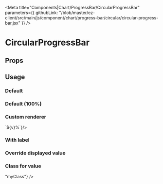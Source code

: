 
<Meta 
  title="Components|Chart/ProgressBar/CircularProgressBar" 
  parameters={{
    githubLink: "/blob/master/ez-client/src/main/js/component/chart/progress-bar/circular/circular-progress-bar.jsx"
  }}
/>

                 
<Anchor storyId="components-chart-progress-bar-circular-circular-progress-bar--default-story" />


# CircularProgressBar

## Props
 
<Props of={CircularProgressBar} />

## Usage

### Default

<Preview>
  <Story
    name="default"
    parameters={{
      layout: "widget"
    }}>
    <CircularProgressBar/>
  </Story>
</Preview>

### Default (100%)

<Preview>
  <Story
    name="default-100"
    parameters={{
      layout: "widget"
    }}>
    <CircularProgressBar value="100"/>
  </Story>
</Preview>

### Custom renderer

<Preview>
  <Story
    name="custom renderer"
    parameters={{
      layout: "widget"
    }}>
    <CircularProgressBar
     value="100"
     textForValue={(v) => `${v}%`}/>
  </Story>
</Preview>


### With label

<Preview>
  <Story
    name="with label"
    parameters={{
      layout: "widget"
    }}>
    <CircularProgressBar
     value={30}
     label="days left"/>
  </Story>
</Preview>

### Override displayed value

<Preview>
  <Story
    name="Override displayed value"
    parameters={{
      layout: "widget"
    }}>
    <CircularProgressBar
      value="60"
      displayValue="Some text"
      displayValueStyle={{fontSize: "1.5rem"}}
    />
  </Story>
</Preview>

### Class for value

<Preview>
  <Story
    name="Class for value"
    parameters={{
      layout: "widget",
      info: [
        "If you inspect the component, you will see your custom CSS class 'myClass'"
      ]
    }}>
    <CircularProgressBar
      value="60"
      classForValue={(v) => "myClass"}
    />
  </Story>
</Preview>

